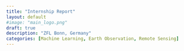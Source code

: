 ```yaml
---
title: "Internship Report"
layout: default
#image: "main_logo.png"
draft: true
description: "ZFL Bonn, Germany"
categories: [Machine Learning, Earth Observation, Remote Sensing]
---
```

